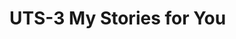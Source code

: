 # UTS-3 My Stories for You

<!-- A story about my oldest daughter [Gaun Pemngantin Gladys](<https://azrl.wordpress.com/2020/07/18/gaun-pengantin-gladys/#comment-28004>)

A message to my daughter [The Child Who Learned to Walk at the Disneyland](<https://azrl.wordpress.com/2021/10/06/the-child-who-learned-to-walk-at-the-disneyland/>)

A story for my students [Fly Eagle Fly](<https://azrl.wordpress.com/2008/04/21/fly-my-eagle-fly/>)

A (true) story for my teachers [Sang Mahaguru, Sang Mahaputera](<https://azrl.wordpress.com/2012/11/28/perginya-sang-mahaputera-dan-mahaguru-berkemeja-putih/)

Teasing story
{{< video https://www.youtube.com/watch?v=Dg_4PbBlBf4 >}} -->